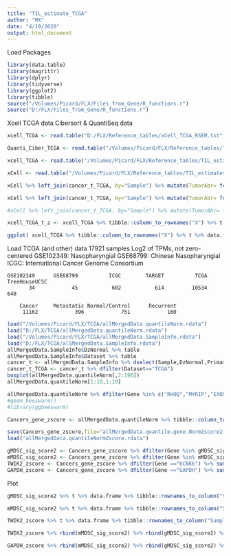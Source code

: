 ```yaml
---
title: "TIL_estimate_TCGA"
author: "MX"
date: "4/19/2020"
output: html_document
---
```


Load Packages
```r
library(data.table)
library(magrittr)
library(dplyr)
library(tidyverse)
library(ggplot2)
library(tibble)
source("/Volumes/Picard/FLX/Files_from_Gene/R_functions.r")
source("D:/FLX/Files_from_Gene/R_functions.r")
```

###################################
Xcell TCGA data
Cibersort & QuantiSeq data

###################################
###################################
```r
xcell_TCGA <- read.table("D:/FLX/Reference_tables/xCell_TCGA_RSEM.txt",sep="\t", header=TRUE) # 64 cell types, 9948 TCGA cases

Quanti_Ciber_TCGA <- read.table("/Volumes/Picard/FLX/Reference_tables/TIL_estimates/QuantiSeq_CiberSort_CellTypeFractionsData.tsv",sep="\t", header=TRUE) # 64 cell types, 9948 TCGA cases

xcell_TCGA <- read.table("/Volumes/Picard/FLX/Reference_tables/TIL_estimates/xCell_TCGA_RSEM.txt",sep="\t", header=TRUE) 

xCell <- read.table("/Volumes/Picard/FLX/Reference_tables/TIL_estimates/xCell_TCGA_RSEM.txt", sep="\t", header=TRUE) %>% data.frame %>% dfilter(X %in% c("aDC","B-cells","CD4+ memory T-cells","CD4+ naive T-cells","CD8+ naive T-cells","CD8+ T-cells","CD8+ Tcm","CD8+ Tem","DC","Macrophages M1","Macrophages M2","Monocytes","Neutrophils","NK cells","Tregs")) %>% tibble::column_to_rownames("X") %>% t %>% data.frame %>% tibble::rownames_to_column("TCGA") %>% mutate(Sample = Hmisc::sedit(TCGA,'.','-')) %>% dselect(-TCGA) %>% dselect(Sample,everything()) #  %>% mutate(Sample=substr(TCGA,1,12))

xCell %>% left_join(cancer_t_TCGA, by="Sample") %>% mutate(TumorAbr= fct_reorder(TumorAbr,Macrophages.M1, .fun = median)) %>% dfilter(!is.na(TumorAbr)) %>% ggplot(aes(x=TumorAbr,y=Macrophages.M1,colour = TumorAbr, alpha=0.6)) + geom_jitter(pch=20, size=0.5, width=0.3) + coord_flip() + nolegend()

xCell %>% left_join(cancer_t_TCGA, by="Sample") %>% mutate(TumorAbr= fct_reorder(TumorAbr,Macrophages.M2, .fun = median)) %>% dfilter(!is.na(TumorAbr)) %>% ggplot(aes(x=TumorAbr,y=Macrophages.M2,colour = TumorAbr, alpha=0.6)) + geom_jitter(pch=20, size=0.5, width=0.3) + coord_flip() + nolegend()

#xCell %>% left_join(cancer_t_TCGA, by="Sample") %>% mutate(TumorAbr= fct_reorder(TumorAbr,Macrophages.M1, .fun = median)) %>% dselect(TumorAbr) %>% dfilter(is.na(TumorAbr))

xcell_TCGA_t_z <- xcell_TCGA %>% tibble::column_to_rownames("X") %>% t %>% data.frame %>% tibble::rownames_to_column("Sample") %>% mutate_if(is.numeric,mx_zscore2)

ggplot( xcell_TCGA %>% tibble::column_to_rownames("X") %>% t %>% data.frame %>% tibble::rownames_to_column("Sample") %>% dfilter(Sample == "TCGA.WC.A888.01") %>% gather(Cell_Type,Content,-Sample),aes(Cell_Type,Content)) + geom_bar(stat="identity") + coord_flip()
```

#######################
Load TCGA (and other) data
17921 samples
Log2 of TPMs, not zero-centered
GSE102349: Nasopharyngial
GSE68799: Chinese Nasopharyngial
ICGC: International Cancer Genome Consortium

    GSE102349      GSE68799          ICGC        TARGET          TCGA TreeHouseUCSC 
           34            45           602           614         10534           640 
           
        Cancer     Metastatic Normal/Control      Recurrent 
         11162            396            751            160 
#########################
```r
load("/Volumes/Picard/FLX/TCGA/allMergedData.quantileNorm.rdata")
load("D:/FLX/TCGA/allMergedData.quantileNorm.rdata")
load("/Volumes/Picard/FLX/TCGA/allMergedData.SampleInfo.rdata")
load("D:/FLX/TCGA/allMergedData.SampleInfo.rdata")
allMergedData.SampleInfo$DzNormal %>% table
allMergedData.SampleInfo$Dataset %>% table
cancer_t <- allMergedData.SampleInfo %>% dselect(Sample,DzNormal,PrimaryDisease,Dataset,TumorAbr)
cancer_t_TCGA <- cancer_t %>% dfilter(Dataset=="TCGA")
boxplot(allMergedData.quantileNorm[,2:190])
allMergedData.quantileNorm[1:10,1:10]

allMergedData.quantileNorm %>% dfilter(Gene %in% c("RHOQ","MYRIP","EXOSC8","MUS81")) %>% gather(Sample,Expression, -Gene) %>% ggplot(aes(x=Gene,y=Expression)) + geom_point()
#geom_beeswarm()
#library(ggbeeswarm)
```


```r
Cancers_gene_zscore <- allMergedData.quantileNorm %>% tibble::column_to_rownames("Gene") %>% t %>% data.frame %>% tibble::rownames_to_column("Sample") %>% mutate_if(is.numeric,mx_zscore2) %>% tibble::column_to_rownames("Sample") %>% t %>% data.frame %>% tibble::rownames_to_column("Gene")

save(Cancers_gene_zscore,file="allMergedData.quantile.gene.NormZscore2.rdata")
load("allMergedData.quantileNormZscore.rdata")

gMDSC_sig_score2 <- Cancers_gene_zscore %>% dfilter(Gene %in% gMDSC_sig_n) %>% summarize_if(is.numeric,sum)
mMDSC_sig_score2 <- Cancers_gene_zscore %>% dfilter(Gene %in% mMDSC_sig) %>% summarize_if(is.numeric,sum)
TWIK2_zscore <- Cancers_gene_zscore %>% dfilter(Gene =="KCNK6") %>% summarize_if(is.numeric,sum)
GAPDH_zscore <- Cancers_gene_zscore %>% dfilter(Gene =="GAPDH") %>% summarize_if(is.numeric,sum)
```

Plot

```r
gMDSC_sig_score2 %>% t %>% data.frame %>% tibble::rownames_to_column("Sample") %>% rename(gMDSC_sig_score=.data$.) %>% left_join(cancer_t2, by="Sample") %>% dfilter(DzNormal=="Cancer", Dataset=="TCGA") %>% mutate(TumorAbr= fct_reorder(TumorAbr,gMDSC_sig_score, .fun = median)) %>% ggplot(aes(x=TumorAbr,y=gMDSC_sig_score, colour=TumorAbr, alpha=0.6)) + geom_jitter(pch=20, size=0.5, width=0.3) + coord_flip() + nolegend()

mMDSC_sig_score2 %>% t %>% data.frame %>% tibble::rownames_to_column("Sample") %>% rename(mMDSC_sig_score=.data$.) %>% left_join(cancer_t2, by="Sample") %>% dfilter(DzNormal=="Cancer", Dataset=="TCGA") %>% mutate(TumorAbr= fct_reorder(TumorAbr,mMDSC_sig_score, .fun = median)) %>% ggplot(aes(x=TumorAbr,y=mMDSC_sig_score, colour=TumorAbr, alpha=0.6)) + geom_jitter(pch=20, size=0.5, width=0.3) + coord_flip() + nolegend()

TWIK2_zscore %>% t %>% data.frame %>% tibble::rownames_to_column("Sample") %>% rename(TWIK2_zscore=.data$.) %>% left_join(cancer_t2, by="Sample") %>% dfilter(DzNormal=="Cancer", Dataset=="TCGA") %>% mutate(TumorAbr= fct_reorder(TumorAbr,TWIK2_zscore, .fun = median)) %>% ggplot(aes(x=TumorAbr,y=TWIK2_zscore, colour=TumorAbr, alpha=0.6)) + geom_jitter(pch=20, size=0.5, width=0.3) + coord_flip() + nolegend()

TWIK2_zscore %>% rbind(mMDSC_sig_score2) %>% rbind(gMDSC_sig_score2) %>% t %>% data.frame %>% tibble::rownames_to_column("Sample") %>% rename(TWIK2_zscore=.data$X1,mMDSC_sig_score=.data$X2,gMDSC_sig_score=.data$X3) %>% left_join(cancer_t2, by="Sample") %>% dfilter(DzNormal=="Cancer", Dataset=="TCGA") %>% mutate(Sample = Hmisc::sedit(Sample,'.','-'))  %>% left_join(xCell, by="Sample") %>% dfilter(TumorAbr!="AML") %>% group_by(TumorAbr) %>% summarise_if(is.numeric,mean_mx) %>% ggplot(aes(x=TWIK2_zscore,y=Macrophages.M1, colour=TumorAbr, alpha=0.6)) + geom_smooth(method='lm', color="grey50") + geom_label(aes(label=TumorAbr, size=4)) + theme_bw() + nolegend() 

GAPDH_zscore %>% rbind(mMDSC_sig_score2) %>% rbind(gMDSC_sig_score2) %>% t %>% data.frame %>% tibble::rownames_to_column("Sample") %>% rename(GAPDH_zscore=.data$X1,mMDSC_sig_score=.data$X2,gMDSC_sig_score=.data$X3) %>% left_join(cancer_t2, by="Sample") %>% dfilter(DzNormal=="Cancer", Dataset=="TCGA") %>% mutate(Sample = Hmisc::sedit(Sample,'.','-'))  %>% left_join(xCell, by="Sample") %>% dfilter(TumorAbr!="AML") %>% group_by(TumorAbr) %>% summarise_if(is.numeric,mean_mx) %>% ggplot(aes(x=GAPDH_zscore,y=gMDSC_sig_score, colour=TumorAbr, alpha=0.6)) + geom_smooth(method='lm', color="grey50") + geom_label(aes(label=TumorAbr, size=4)) + theme_bw() + nolegend() 

```

